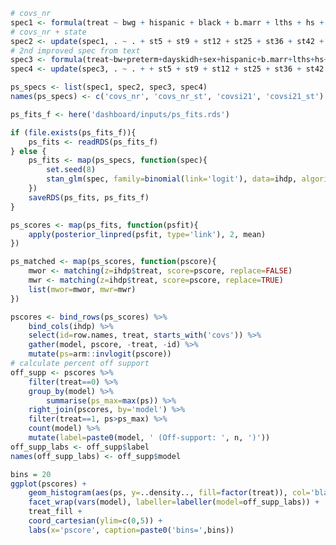 ```r
# covs_nr
spec1 <- formula(treat ~ bwg + hispanic + black + b.marr + lths + hs + ltcoll + work.dur + prenatal + sex + first + bw + income + preterm + momage + dayskidh)
# covs_nr + state
spec2 <- update(spec1, . ~ . + st5 + st9 + st12 + st25 + st36 + st42 + st53)
# 2nd improved spec from text
spec3 <- formula(treat~bw+preterm+dayskidh+sex+hispanic+b.marr+lths+hs+ltcoll+work.dur+prenatal+momage+income+bwT+pretermT+income+black:dayskidT+b.marr:bw+b.marr:preterm+b.marr:dayskidT+bw:income)
spec4 <- update(spec3, . ~ . + + st5 + st9 + st12 + st25 + st36 + st42 + st53)

ps_specs <- list(spec1, spec2, spec3, spec4)
names(ps_specs) <- c('covs_nr', 'covs_nr_st', 'covsi21', 'covsi21_st')
```

```r
ps_fits_f <- here('dashboard/inputs/ps_fits.rds')

if (file.exists(ps_fits_f)){
    ps_fits <- readRDS(ps_fits_f)
} else {
    ps_fits <- map(ps_specs, function(spec){
        set.seed(8)
        stan_glm(spec, family=binomial(link='logit'), data=ihdp, algorithm='optimizing')
    })
    saveRDS(ps_fits, ps_fits_f)
}

ps_scores <- map(ps_fits, function(psfit){
    apply(posterior_linpred(psfit, type='link'), 2, mean)
})

ps_matched <- map(ps_scores, function(pscore){
    mwor <- matching(z=ihdp$treat, score=pscore, replace=FALSE)
    mwr <- matching(z=ihdp$treat, score=pscore, replace=TRUE)
    list(mwor=mwor, mwr=mwr)
})
```

```r
pscores <- bind_rows(ps_scores) %>%
    bind_cols(ihdp) %>%
    select(id=row.names, treat, starts_with('covs')) %>%
    gather(model, pscore, -treat, -id) %>%
    mutate(ps=arm::invlogit(pscore))
# calculate percent off support
off_supp <- pscores %>%
    filter(treat==0) %>%
    group_by(model) %>%
        summarise(ps_max=max(ps)) %>%
    right_join(pscores, by='model') %>%
    filter(treat==1, ps>ps_max) %>%
    count(model) %>%
    mutate(label=paste0(model, ' (Off-support: ', n, ')'))
off_supp_labs <- off_supp$label
names(off_supp_labs) <- off_supp$model

bins = 20
ggplot(pscores) +
    geom_histogram(aes(ps, y=..density.., fill=factor(treat)), col='black', position='stack', bins=bins) +
    facet_wrap(vars(model), labeller=labeller(model=off_supp_labs)) +
    treat_fill +
    coord_cartesian(ylim=c(0,5)) +
    labs(x='pscore', caption=paste0('bins=',bins))
```
